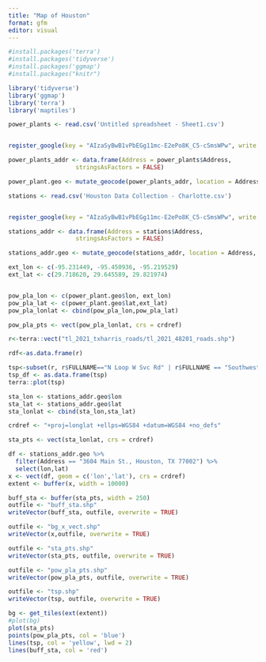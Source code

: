 ```yaml
---
title: "Map of Houston"
format: gfm
editor: visual
---
```


```r
#install.packages('terra')
#install.packages('tidyverse')
#install.packages('ggmap')
#install.packages("knitr")

library('tidyverse')
library('ggmap')
library('terra')
library('maptiles')

```

```r
power_plants <- read.csv('Untitled spreadsheet - Sheet1.csv')


register_google(key = "AIzaSyBwB1vPbEGg11mc-E2ePo8K_C5-cSmsWPw", write = TRUE)
```

```r
power_plants_addr <- data.frame(Address = power_plants$Address,
                   stringsAsFactors = FALSE)

power_plant.geo <- mutate_geocode(power_plants_addr, location = Address, output = "latlona")
```

```r
stations <- read.csv('Houston Data Collection - Charlotte.csv')


register_google(key = "AIzaSyBwB1vPbEGg11mc-E2ePo8K_C5-cSmsWPw", write = TRUE)

```

```r
stations_addr <- data.frame(Address = stations$Address,
                   stringsAsFactors = FALSE)

stations_addr.geo <- mutate_geocode(stations_addr, location = Address, output = "latlona")


```

```r
ext_lon <- c(-95.231449, -95.450936, -95.219529)
ext_lat <- c(29.718620, 29.645589, 29.821974)


pow_pla_lon <- c(power_plant.geo$lon, ext_lon)
pow_pla_lat <- c(power_plant.geo$lat,ext_lat)
pow_pla_lonlat <- cbind(pow_pla_lon,pow_pla_lat)

pow_pla_pts <- vect(pow_pla_lonlat, crs = crdref)

```

```r
r<-terra::vect("tl_2021_txharris_roads/tl_2021_48201_roads.shp")

rdf<-as.data.frame(r)

tsp<-subset(r, r$FULLNAME=="N Loop W Svc Rd" | r$FULLNAME == "Southwest Fwy" | r$FULLNAME == "Katy Fwy" | r$FULLNAME == "S Loop W Svc Rd" | r$FULLNAME == "W Loop S Fwy" | r$FULLNAME == "W Loop S Svc Rd" | r$FULLNAME == "Gulf Fwy" | r$FULLNAME == "North Fwy" | r$FULLNAME == "N Loop E Fwy" | r$FULLNAME == "N Loop E Svc Rd" | r$FULLNAME == "South Fwy")
tsp_df <- as.data.frame(tsp)
terra::plot(tsp)
```

```r
sta_lon <- stations_addr.geo$lon
sta_lat <- stations_addr.geo$lat
sta_lonlat <- cbind(sta_lon,sta_lat)

crdref <- "+proj=longlat +ellps=WGS84 +datum=WGS84 +no_defs"

sta_pts <- vect(sta_lonlat, crs = crdref)

```

```r
df <- stations_addr.geo %>%
  filter(Address == "3604 Main St., Houston, TX 77002") %>%
  select(lon,lat)
x <- vect(df, geom = c('lon','lat'), crs = crdref)
extent <- buffer(x, width = 10000)

buff_sta <- buffer(sta_pts, width = 250)
outfile <- "buff_sta.shp"
writeVector(buff_sta, outfile, overwrite = TRUE)

outfile <- "bg_x_vect.shp"
writeVector(x,outfile, overwrite = TRUE)

outfile <- "sta_pts.shp"
writeVector(sta_pts, outfile, overwrite = TRUE)

outfile <- "pow_pla_pts.shp"
writeVector(pow_pla_pts, outfile, overwrite = TRUE)

outfile <- "tsp.shp"
writeVector(tsp, outfile, overwrite = TRUE)

bg <- get_tiles(ext(extent))
#plot(bg)
plot(sta_pts)
points(pow_pla_pts, col = 'blue')
lines(tsp, col = 'yellow', lwd = 2)
lines(buff_sta, col = 'red')
```
